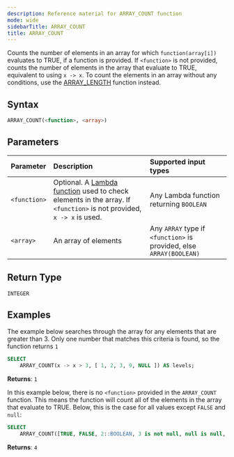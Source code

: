 ```yaml
---
description: Reference material for ARRAY_COUNT function
mode: wide
sidebarTitle: ARRAY_COUNT
title: ARRAY_COUNT
---
```



Counts the number of elements in an array for which `function(array[i])` evaluates to TRUE, if a function is provided.
If `<function>` is not provided, counts the number of elements in the array that evaluate to TRUE, equivalent to using `x -> x`.
To count the elements in an array without any conditions, use the [ARRAY_LENGTH](/functions-reference/array/array-length) function instead.

## Syntax


```sql
ARRAY_COUNT(<function>, <array>)
```
## Parameters


| Parameter | Description         | Supported input types |
| :--------- | :-------------------------------------------- | :--------|
| `<function>`  | Optional. A [Lambda function](/Guides/loading-data/working-with-semi-structured-data/working-with-arrays#lambda-function-general-syntax) used to check elements in the array. If `<function>` is not provided, `x -> x` is used. | Any Lambda function returning `BOOLEAN` |
| `<array>`   | An array of elements | Any `ARRAY` type if `<function>` is provided, else `ARRAY(BOOLEAN)`  |

## Return Type
`INTEGER`

## Examples


The example below searches through the array for any elements that are greater than 3. Only one number that matches this criteria is found, so the function returns `1`

```sql
SELECT
	ARRAY_COUNT(x -> x > 3, [ 1, 2, 3, 9, NULL ]) AS levels;
```

**Returns**: `1`

In this example below, there is no `<function>` provided in the `ARRAY_COUNT` function. This means the function will count all of the elements in the array that evaluate to TRUE. Below, this is the case for all values except `FALSE` and `null`:

```sql
SELECT
	ARRAY_COUNT([TRUE, FALSE, 2::BOOLEAN, 3 is not null, null is null, null]) AS levels;
```

**Returns**: `4`

